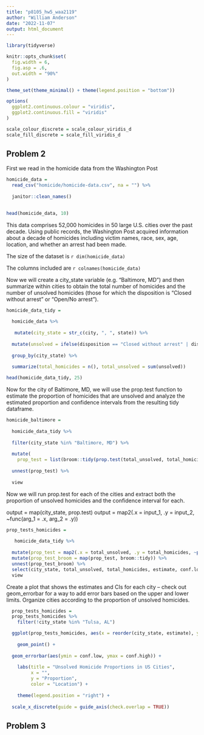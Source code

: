 ```yaml
---
title: "p8105_hw5_waa2119"
author: "William Anderson"
date: "2022-11-07"
output: html_document
---
```



```r

library(tidyverse)

knitr::opts_chunk$set(
  fig.width = 6,
  fig.asp = .6,
  out.width = "90%"
)

theme_set(theme_minimal() + theme(legend.position = "bottom"))

options(
  ggplot2.continuous.colour = "viridis",
  ggplot2.continuous.fill = "viridis"
)

scale_colour_discrete = scale_colour_viridis_d
scale_fill_discrete = scale_fill_viridis_d
```

## Problem 2

First we read in the homicide data from the Washington Post

```r
homicide_data = 
  read_csv("homicide/homicide-data.csv", na = "") %>%
  
  janitor::clean_names()
 

head(homicide_data, 10)
```

This data comprises 52,000 homicides in 50 large U.S. cities over the past decade. Using public records, the Washington Post acquired information about a decade of homicides including victim names, race, sex, age, location, and whether an arrest had been made. 

The size of the dataset is `r dim(homicide_data)`

The columns included are `r colnames(homicide_data)`

Now we will create a city_state variable (e.g. “Baltimore, MD”) and then summarize within cities to obtain the total number of homicides and the number of unsolved homicides (those for which the disposition is “Closed without arrest” or “Open/No arrest”).

```r
homicide_data_tidy = 
  
  homicide_data %>%
  
   mutate(city_state = str_c(city, ", ", state)) %>%
  
  mutate(unsolved = ifelse(disposition == "Closed without arrest" | disposition == "Open/No arrest", 1, 0)) %>%
  
  group_by(city_state) %>%
  
  summarize(total_homicides = n(), total_unsolved = sum(unsolved))

head(homicide_data_tidy, 25)
```

Now for the city of Baltimore, MD, we will use the prop.test function to estimate the proportion of homicides that are unsolved and analyze the estimated proportion and confidence intervals from the resulting tidy dataframe.


```r
homicide_baltimore = 
  
  homicide_data_tidy %>%
  
  filter(city_state %in% "Baltimore, MD") %>%
  
  mutate(
    prop_test = list(broom::tidy(prop.test(total_unsolved, total_homicides)))) %>%
  
  unnest(prop_test) %>%
  
  view

```


Now we will run prop.test for each of the cities and extract both the proportion of unsolved homicides and the confidence interval for each.

output = map(city_state, prop.test)
output = map2(.x = input_1, .y = input_2, ~func(arg_1 = .x, arg_2 = .y))

```r
prop_tests_homicides = 
  
   homicide_data_tidy %>%
  
  mutate(prop_test = map2(.x = total_unsolved, .y = total_homicides, ~prop.test(x = .x, n = .y))) %>%
  mutate(prop_test_broom = map(prop_test, broom::tidy)) %>%
  unnest(prop_test_broom) %>%
  select(city_state, total_unsolved, total_homicides, estimate, conf.low, conf.high) %>%
  view
```

Create a plot that shows the estimates and CIs for each city – check out geom_errorbar for a way to add error bars based on the upper and lower limits. Organize cities according to the proportion of unsolved homicides.

```r
  prop_tests_homicides =
  prop_tests_homicides %>%
    filter(!city_state %in% "Tulsa, AL")

  ggplot(prop_tests_homicides, aes(x = reorder(city_state, estimate), y = estimate, color = city_state)) + 
    
    geom_point() + 
    
  geom_errorbar(aes(ymin = conf.low, ymax = conf.high)) +
    
    labs(title = "Unsolved Homicide Proportions in US Cities", 
         x = "", 
         y = "Proportion", 
         color = "Location") + 
    
    theme(legend.position = "right") +
    
  scale_x_discrete(guide = guide_axis(check.overlap = TRUE))
```


## Problem 3